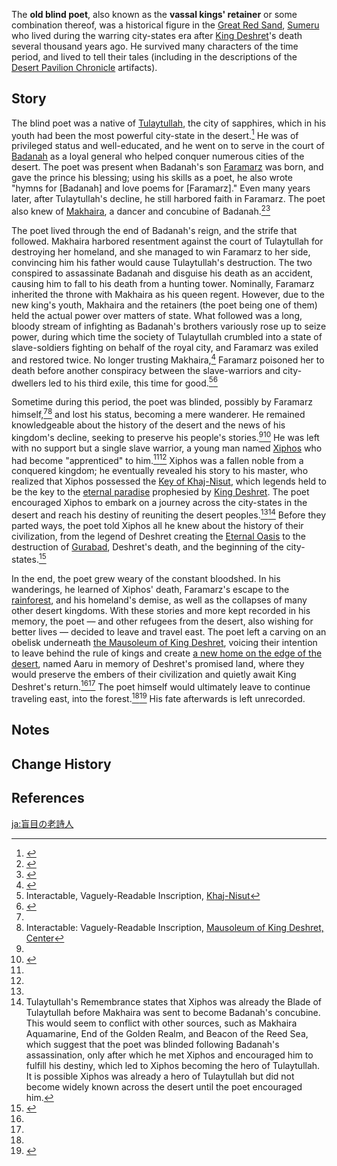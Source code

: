 {{Character Infobox
|type             = Mentioned
|image            = 
|realname         = <!-- Optional, if different from in-game name -->
|deceased         = Past
|region           = Sumeru

|affiliation      = 
|title            = Vassal Kings' Retainer
|ancestry         =
}}
The '''old blind poet''', also known as the '''vassal kings' retainer''' or some combination thereof, was a historical figure in the [[Great Red Sand]], [[Sumeru]] who lived during the warring city-states era after [[King Deshret]]'s death several thousand years ago. He survived many characters of the time period, and lived to tell their tales (including in the descriptions of the [[Desert Pavilion Chronicle]] artifacts).

==Story==
The blind poet was a native of [[Tulaytullah]], the city of sapphires, which in his youth had been the most powerful city-state in the desert.<ref name="BotRS">{{Ref/Weapon|Beacon of the Reed Sea}}</ref> He was of privileged status and well-educated, and he went on to serve in the court of [[Badanah]] as a loyal general who helped conquer numerous cities of the desert. The poet was present when Badanah's son [[Faramarz]] was born, and gave the prince his blessing; using his skills as a poet, he also wrote "hymns for [Badanah] and love poems for [Faramarz]." Even many years later, after Tulaytullah's decline, he still harbored faith in Faramarz. The poet also knew of [[Makhaira]], a dancer and concubine of Badanah.<ref name="End">{{Ref/Arti|End of the Golden Realm}}</ref><ref name="Key">{{Ref/Weapon|Key of Khaj-Nisut}}</ref> 

The poet lived through the end of Badanah's reign, and the strife that followed. Makhaira harbored resentment against the court of Tulaytullah for destroying her homeland, and she managed to win Faramarz to her side, convincing him his father would cause Tulaytullah's destruction. The two conspired to assassinate Badanah and disguise his death as an accident, causing him to fall to his death from a hunting tower. Nominally, Faramarz inherited the throne with Makhaira as his queen regent. However, due to the new king's youth, Makhaira and the retainers (the poet being one of them) held the actual power over matters of state. What followed was a long, bloody stream of infighting as Badanah's brothers variously rose up to seize power, during which time the society of Tulaytullah crumbled into a state of slave-soldiers fighting on behalf of the royal city, and Faramarz was exiled and restored twice. No longer trusting Makhaira,<ref name="Lamp">{{Ref/Arti|Lamp of the Lost}}</ref> Faramarz poisoned her to death before another conspiracy between the slave-warriors and city-dwellers led to his third exile, this time for good.<ref>Interactable, Vaguely-Readable Inscription, [[Primal Obelisk#Khaj-Nisut|Khaj-Nisut]]</ref><ref>{{Ref/Weapon|Tulaytullah's Remembrance}}</ref>

Sometime during this period, the poet was blinded, possibly by Faramarz himself,<ref name="BotRS" /><ref name="Mausoleum Obelisk">Interactable: Vaguely-Readable Inscription, [[Primal Obelisk#Mausoleum of King Deshret, Center|Mausoleum of King Deshret, Center]]</ref> and lost his status, becoming a mere wanderer. He remained knowledgeable about the history of the desert and the news of his kingdom's decline, seeking to preserve his people's stories.<ref name="End" /><ref>{{Ref/Weapon|Makhaira Aquamarine}}</ref> He was left with no support but a single slave warrior, a young man named [[Xiphos]] who had become "apprenticed" to him.<ref name="End" /><ref name="Key" /> Xiphos was a fallen noble from a conquered kingdom; he eventually revealed his story to his master, who realized that Xiphos possessed the [[Key of Khaj-Nisut]], which legends held to be the key to the [[Khaj-Nisut|eternal paradise]] prophesied by [[King Deshret]]. The poet encouraged Xiphos to embark on a journey across the city-states in the desert and reach his destiny of reuniting the desert peoples.<ref name="Key" /><ref group="Note">Tulaytullah's Remembrance states that Xiphos was already the Blade of Tulaytullah before Makhaira was sent to become Badanah's concubine. This would seem to conflict with other sources, such as Makhaira Aquamarine, End of the Golden Realm, and Beacon of the Reed Sea, which suggest that the poet was blinded following Badanah's assassination, only after which he met Xiphos and encouraged him to fulfill his destiny, which led to Xiphos becoming the hero of Tulaytullah. It is possible Xiphos was already a hero of Tulaytullah but did not become widely known across the desert until the poet encouraged him.</ref> Before they parted ways, the poet told Xiphos all he knew about the history of their civilization, from the legend of Deshret creating the [[The Orchard of Pairidaeza|Eternal Oasis]] to the destruction of [[Gurabad]], Deshret's death, and the beginning of the city-states.<ref>{{Ref/ArtiSet|Desert Pavilion Chronicle}}</ref>

In the end, the poet grew weary of the constant bloodshed. In his wanderings, he learned of Xiphos' death, Faramarz's escape to the [[Dharma Forest|rainforest]], and his homeland's demise, as well as the collapses of many other desert kingdoms. With these stories and more kept recorded in his memory, the poet — and other refugees from the desert, also wishing for better lives — decided to leave and travel east. The poet left a carving on an obelisk underneath [[the Mausoleum of King Deshret]], voicing their intention to leave behind the rule of kings and create [[Aaru Village|a new home on the edge of the desert]], named Aaru in memory of Deshret's promised land, where they would preserve the embers of their civilization and quietly await King Deshret's return.<ref name="BotRS" /><ref name="Mausoleum Obelisk" /> The poet himself would ultimately leave to continue traveling east, into the forest.<ref name="Key" /><ref>{{Ref/Weapon|Wandering Evenstar}}</ref> His fate afterwards is left unrecorded.

==Notes==
{{Reflist|note=1}}
<!--
==Other Languages==
{{Other Languages
}}
-->
==Change History==
{{Change History|introduced=3.1}}

==References==
{{Reflist}}

[[ja:盲目の老詩人]]